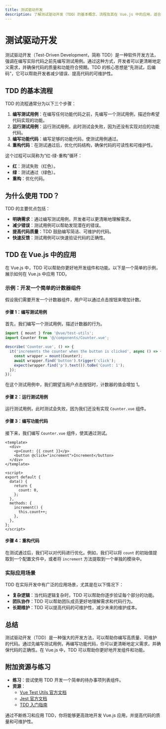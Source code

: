 ```yaml
---
title: 测试驱动开发
description: 了解测试驱动开发（TDD）的基本概念、流程及其在 Vue.js 中的应用，适合初学者的全面指南。
---
```


# 测试驱动开发

测试驱动开发（Test-Driven Development，简称 TDD）是一种软件开发方法，强调在编写实际代码之前先编写测试用例。通过这种方式，开发者可以更清晰地定义需求，并确保代码的质量和功能符合预期。TDD 的核心思想是“先测试，后编码”，它可以帮助开发者减少错误、提高代码的可维护性。

## TDD 的基本流程

TDD 的流程通常分为以下三个步骤：

1. **编写测试用例**：在编写任何功能代码之前，先编写一个测试用例，描述你希望代码实现的功能。
2. **运行测试用例**：运行测试用例，此时测试会失败，因为还没有实现对应的功能代码。
3. **编写功能代码**：编写足够的功能代码，使测试用例通过。
4. **重构代码**：在测试通过后，优化代码结构，确保代码的可读性和可维护性。

这个过程可以简称为“红-绿-重构”循环：
- **红**：测试失败（红色）。
- **绿**：测试通过（绿色）。
- **重构**：优化代码。

## 为什么使用 TDD？

TDD 的主要优点包括：
- **明确需求**：通过编写测试用例，开发者可以更清晰地理解需求。
- **减少错误**：测试用例可以帮助发现潜在的错误。
- **提高代码质量**：TDD 鼓励编写简洁、可维护的代码。
- **快速反馈**：测试用例可以快速验证代码的正确性。

## TDD 在 Vue.js 中的应用

在 Vue.js 中，TDD 可以帮助你更好地开发组件和功能。以下是一个简单的示例，展示如何在 Vue.js 中应用 TDD。

### 示例：开发一个简单的计数器组件

假设我们需要开发一个计数器组件，用户可以通过点击按钮来增加计数。

#### 步骤 1：编写测试用例

首先，我们编写一个测试用例，描述计数器的行为。

```javascript
import { mount } from '@vue/test-utils';
import Counter from '@/components/Counter.vue';

describe('Counter.vue', () => {
  it('increments the counter when the button is clicked', async () => {
    const wrapper = mount(Counter);
    await wrapper.find('button').trigger('click');
    expect(wrapper.find('p').text()).toBe('Count: 1');
  });
});
```

在这个测试用例中，我们期望当用户点击按钮时，计数器的值会增加 1。

#### 步骤 2：运行测试用例

运行测试用例，此时测试会失败，因为我们还没有实现 `Counter.vue` 组件。

#### 步骤 3：编写功能代码

接下来，我们编写 `Counter.vue` 组件，使其通过测试。

```vue
<template>
  <div>
    <p>Count: {{ count }}</p>
    <button @click="increment">Increment</button>
  </div>
</template>

<script>
export default {
  data() {
    return {
      count: 0,
    };
  },
  methods: {
    increment() {
      this.count++;
    },
  },
};
</script>
```

#### 步骤 4：重构代码

在测试通过后，我们可以对代码进行优化。例如，我们可以将 `count` 的初始值提取到一个配置文件中，或者将 `increment` 方法提取到一个单独的模块中。

### 实际应用场景

TDD 在实际开发中有广泛的应用场景，尤其是在以下情况下：
- **复杂逻辑**：当代码逻辑复杂时，TDD 可以帮助你逐步验证每个部分的功能。
- **团队协作**：TDD 可以帮助团队成员更好地理解需求和代码行为。
- **长期维护**：TDD 可以提高代码的可维护性，减少未来的维护成本。

## 总结

测试驱动开发（TDD）是一种强大的开发方法，可以帮助你编写高质量、可维护的代码。通过先编写测试用例，再编写功能代码，你可以更清晰地定义需求，并确保代码的正确性。在 Vue.js 中，TDD 可以帮助你更好地开发组件和功能。

## 附加资源与练习

- **练习**：尝试使用 TDD 开发一个简单的待办事项列表组件。
- **资源**：
  - [Vue Test Utils 官方文档](https://vue-test-utils.vuejs.org/)
  - [Jest 官方文档](https://jestjs.io/)
  - [TDD 入门指南](https://www.agilealliance.org/glossary/tdd/)

通过不断练习和应用 TDD，你将能够更高效地开发 Vue.js 应用，并提高代码的质量和可维护性。